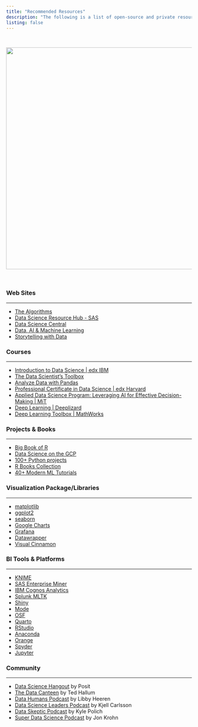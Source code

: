 ```yaml
---
title: "Recommended Resources"
description: "The following is a list of open-source and private resources to improve your data science and machine learning tradecraft. By no means it is an all-inclusive roster, instead some of the ones I have used before."
listing: false
---
```


<br/>

![](dswindow.jpg){fig-align="center" width="602"}

<br/>

### Web Sites

------------------------------------------------------------------------

-   [The Algorithms](https://the-algorithms.com)
-   [Data Science Resource Hub - SAS](https://www.sas.com/en_us/training/academy-data-science/data-science-resources.html#data-scientist-learning-journey)
-   [Data Science Central](https://www.datasciencecentral.com)
-   [Data, AI & Machine Learning](https://sloanreview.mit.edu/topic/data-ai-machine-learning/)
-   [Storytelling with Data](https://www.storytellingwithdata.com/chart-guide)

### Courses

------------------------------------------------------------------------

-   [Introduction to Data Science \| edx IBM](https://www.edx.org/learn/data-science/ibm-introduction-to-data-science?index=product&search_index=product&webview=false&campaign=Introduction+to+Data+Science&source=edX&product_category=course&placement_url=https%3A%2F%2Fwww.edx.org%2Flearn%2Fdata-analysis)
-   [The Data Scientist's Toolbox](https://www.coursera.org/learn/data-scientists-tools#modules)
-   [Analyze Data with Pandas](https://www.codecademy.com/learn/paths/analyze-data-with-python)
-   [Professional Certificate in Data Science \| edx Harvard](https://www.edx.org/certificates/professional-certificate/harvardx-data-science?index=product&search_index=product&webview=false&campaign=Data++Science&source=edX&product_category=professional-certificate&placement_url=https%3A%2F%2Fwww.edx.org%2Flearn%2Fdata-analysis)
-   [Applied Data Science Program: Leveraging AI for Effective Decision-Making \| MiT](https://professional-education-gl.mit.edu/mit-applied-data-science-course?&utm_source=google&utm_medium=search&utm_campaign=ADSB_Int_Search_Program_Broad_US-E_NewLP&adgroup_id=152133034790&campaign_id=20012657719&Keyword=data%20scientist%20program&placement=&utm_content=655818703904&utm_target=kwd-57785127948&gclid=CjwKCAjwscGjBhAXEiwAswQqNFgWeE1nquYWCBJV8r_WHNmkgvqUGVqmjMcVyufULcz24lIdp3U37xoC6gIQAvD_BwE)
-   [Deep Learning \| Deeplizard](https://deeplizard.com/courses)
-   [Deep Learning Toolbox \| MathWorks](https://www.mathworks.com/help/deeplearning/examples.html?s_tid=ans_recom_nba-get)

### Projects & Books

------------------------------------------------------------------------

-   [Big Book of R](https://www.bigbookofr.com)
-   [Data Science on the GCP](https://www.oreilly.com/library/view/data-science-on/9781491974551/)
-   [100+ Python projects](https://thecleverprogrammer.com/2021/01/14/python-projects-with-source-code/)
-   [R Books Collection](https://www.rstudio.com/resources/books/)
-   [40+ Modern ML Tutorials](https://www.datasciencecentral.com/40-tutorials-covering-all-aspects-of-machine-learning/)

### Visualization Package/Libraries

------------------------------------------------------------------------

-   [matplotlib](https://matplotlib.org/stable/)
-   [ggplot2](https://exts.ggplot2.tidyverse.org/gallery/)
-   [seaborn](https://seaborn.pydata.org)
-   [Google Charts](https://developers.google.com/chart/interactive/docs/gallery)
-   [Grafana](https://grafana.com/grafana/)
-   [Datawrapper](https://www.datawrapper.de)
-   [Visual Cinnamon](https://www.visualcinnamon.com/portfolio/)

### BI Tools & Platforms

------------------------------------------------------------------------

-   [KNIME](https://www.knime.com/knime-analytics-platform)
-   [SAS Enterprise Miner](https://www.sas.com/en_us/software/enterprise-miner.html)
-   [IBM Cognos Analytics](https://www.ibm.com/products/cognos-analytics)
-   [Splunk MLTK](https://splunkbase.splunk.com/app/2890)
-   [Shiny](https://shiny.posit.co/?_gl=1*ndp1ah*_ga*MTMyMDE5NzEyMi4xNjg1MDMwNzUx*_ga_2C0WZ1JHG0*MTY4NTE1Njk4My40LjEuMTY4NTE1NzMxNi4wLjAuMA..)
-   [Mode](https://mode.com/platform)
-   [OSF](https://osf.io)
-   [Quarto](https://quarto.org)
-   [RStudio](https://posit.co/products/open-source/rstudio/)
-   [Anaconda](https://www.anaconda.com/products/data-science-ai-workbench)
-   [Orange](https://orangedatamining.com)
-   [Spyder](https://www.spyder-ide.org)
-   [Jupyter](https://jupyter.org)

### Community

------------------------------------------------------------------------

-   [Data Science Hangout](https://posit.co/data-science-hangout/) by Posit
-   [The Data Canteen](https://vetsindatascience.com/the-data-canteen) by Ted Hallum
-   [Data Humans Podcast](https://libbyheeren.com/podcast.html) by Libby Heeren
-   [Data Science Leaders Podcast](https://domino.ai/data-science-leaders-podcast) by Kjell Carlsson
-   [Data Skeptic Podcast](https://dataskeptic.com) by Kyle Polich
-   [Super Data Science Podcast](https://www.superdatascience.com/podcast/) by Jon Krohn

